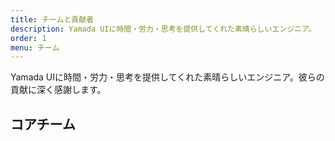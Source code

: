 ```yaml
---
title: チームと貢献者
description: Yamada UIに時間・労力・思考を提供してくれた素晴らしいエンジニア。
order: 1
menu: チーム
---
```


Yamada UIに時間・労力・思考を提供してくれた素晴らしいエンジニア。彼らの貢献に深く感謝します。

## コアチーム

<MemberContainer>
  <Member
    name="Hirotomo Yamada"
    src="https://avatars.githubusercontent.com/u/84060430?v=4"
    github="https://github.com/hirotomoyamada"
    twitter="https://twitter.com/hirotomoyamada"
    description="Yamada UIの開発者。デザイナー・デザインシステムおよびUIエンジニア。"
  />
</MemberContainer>
